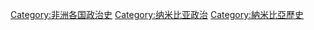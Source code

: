 [[Category:非洲各国政治史|Category:非洲各国政治史]]
[[Category:纳米比亚政治|Category:纳米比亚政治]]
[[Category:納米比亞歷史|Category:納米比亞歷史]]
